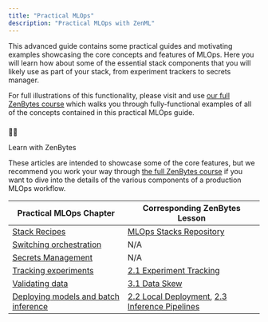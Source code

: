 ```yaml
---
title: "Practical MLOps"
description: "Practical MLOps with ZenML"
---
```


This advanced guide contains some practical guides and motivating examples showcasing the core concepts and features of MLOps. Here you will learn how about some of the essential stack components that you will likely use as part of your stack, from experiment trackers to secrets manager.

For full illustrations of this functionality, please visit and use [our full ZenBytes course](https://github.com/zenml-io/zenbytes) which walks you through fully-functional examples of all of the concepts contained in this practical MLOps guide.

### 

🧑🏫

 Learn with ZenBytes

These articles are intended to showcase some of the core features, but we recommend you work your way through [the full ZenBytes course](https://github.com/zenml-io/zenbytes) if you want to dive into the details of the various components of a production MLOps workflow.

| Practical MLOps Chapter                                                                    | Corresponding ZenBytes Lesson                                                                                                                                                                                                                                    |
| ------------------------------------------------------------------------------------------ | ---------------------------------------------------------------------------------------------------------------------------------------------------------------------------------------------------------------------------------------------------------------- |
| [Stack Recipes](/advanced-guide/practical-mlops/stack-recipes)                           | [MLOps Stacks Repository](https://github.com/zenml-io/mlops-stacks)                                                                                                                                                                                            |
| [Switching orchestration](/advanced-guide/practical-mlops/switching-orchestration)       | N/A                                                                                                                                                                                                                                                              |
| [Secrets Management](/advanced-guide/practical-mlops/secrets-management)                 | N/A                                                                                                                                                                                                                                                              |
| [Tracking experiments](/advanced-guide/practical-mlops/tracking-experiments)             | [2.1 Experiment Tracking](https://colab.research.google.com/github/zenml-io/zenbytes/blob/main/2-1%5FExperiment%5FTracking.ipynb)                                                                                                                              |
| [Validating data](/advanced-guide/practical-mlops/validating-data)                       | [3.1 Data Skew](https://colab.research.google.com/github/zenml-io/zenbytes/blob/main/3-1%5FData%5FSkew.ipynb)                                                                                                                                                  |
| [Deploying models and batch inference](/advanced-guide/practical-mlops/deploying-models) | [2.2 Local Deployment](https://colab.research.google.com/github/zenml-io/zenbytes/blob/main/2-2%5FLocal%5FDeployment.ipynb), [2.3 Inference Pipelines](https://colab.research.google.com/github/zenml-io/zenbytes/blob/main/2-3%5FInference%5FPipelines.ipynb) |